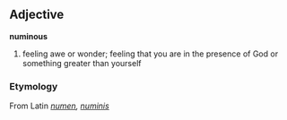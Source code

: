 ==Adjective==
'''numinous'''

# feeling awe or wonder; feeling that you are in the presence of God or something greater than yourself

===Etymology===
From Latin ''[[numen]], [[numinis]]''